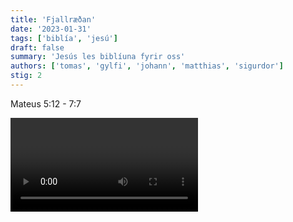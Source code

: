 ```yaml
---
title: 'Fjallræðan'
date: '2023-01-31'
tags: ['biblía', 'jesú']
draft: false
summary: 'Jesús les biblíuna fyrir oss'
authors: ['tomas', 'gylfi', 'johann', 'matthias', 'sigurdor']
stig: 2
---
```


Mateus 5:12 - 7:7

<Video id="i7Yzl5xzUvM" />

# 5:1-12

Þegar Jesús sá mannfjöldann gekk hann upp á fjallið.
Þar settist hann og lærisveinar hans komu til hans.
Þá hóf hann að kenna þeim og sagði:\
Sælir eru fátækir í anda
því að þeirra er himnaríki.\
Sælir eru syrgjendur
því að þeir munu huggaðir verða.\
Sælir eru hógværir
því að þeir munu jörðina erfa.\
Sælir eru þeir sem hungrar og þyrstir eftir réttlætinu
því að þeir munu saddir verða.\
Sælir eru miskunnsamir
því að þeim mun miskunnað verða.\
Sælir eru hjartahreinir
því að þeir munu Guð sjá.\
Sælir eru friðflytjendur
því að þeir munu Guðs börn kallaðir verða.\
Sælir eru þeir sem ofsóttir eru fyrir réttlætis sakir
því að þeirra er himnaríki.\
Sæl eruð þér þá er menn smána yður, ofsækja og ljúga á yður öllu illu mín vegna.\
Gleðjist og fagnið því að laun yðar eru mikil á himnum.
Þannig ofsóttu þeir spámennina sem voru á undan yður.

# 5:13

Þér eruð salt jarðar.
Ef saltið dofnar, með hverju á að selta það?
Það er þá til einskis nýtt, menn fleygja því og troða undir fótum

# 5:21

Þér hafið heyrt að sagt var við forfeðurna: Þú skalt ekki morð fremja.
Sá sem morð fremur skal svara til saka fyrir dómi.

# 5:23

Sértu því að færa fórn þína á altarið og minnist þess þar að bróðir þinn hefur eitthvað á móti þér

# 5:29

Ef hægra auga þitt tælir þig til falls þá ríf það úr og kasta frá þér.
Betra er þér að einn lima þinna glatist en öllum líkama þínum verði kastað í helvíti.

# 5:38-39

Þér hafið heyrt að sagt var: Auga fyrir auga og tönn fyrir tönn.
En ég segi yður: Rísið ekki gegn þeim sem gerir yður mein.
Nei, slái einhver þig á hægri kinn þá bjóð honum einnig hina.

# 5:41

Og neyði einhver þig með sér eina mílu þá far með honum tvær.

# 5:43-44

Þér hafið heyrt að sagt var: Þú skalt elska náunga þinn og hata óvin þinn.
En ég segi yður: Elskið óvini yðar og biðjið fyrir þeim sem ofsækja yður.

# 6:1

Varist að iðka réttlæti yðar fyrir mönnum þeim til sýnis, annars eigið þér engin laun hjá föður yðar á himnum.

# 7:7

Biðjið og yður mun gefast, leitið og þér munuð finna, knýið á og fyrir yður mun upp lokið verða.
